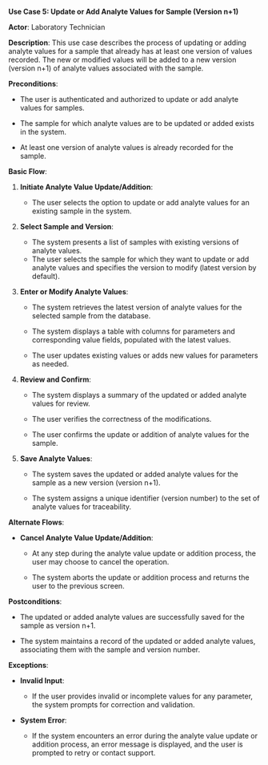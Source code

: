 **Use Case 5: Update or Add Analyte Values for Sample (Version n+1)**

**Actor**: Laboratory Technician

**Description**: This use case describes the process of updating or adding analyte values for a sample that already has at least one version of values recorded. The new or modified values will be added to a new version (version n+1) of analyte values associated with the sample.

**Preconditions**:

-   The user is authenticated and authorized to update or add analyte values for samples.

-   The sample for which analyte values are to be updated or added exists in the system.

-   At least one version of analyte values is already recorded for the sample.

**Basic Flow**:

1.  **Initiate Analyte Value Update/Addition**:

    -   The user selects the option to update or add analyte values for an existing sample in the system.

2.  **Select Sample and Version**:

    -   The system presents a list of samples with existing versions of analyte values.
    -   The user selects the sample for which they want to update or add analyte values and specifies the version to modify (latest version by default).

3.  **Enter or Modify Analyte Values**:

    -   The system retrieves the latest version of analyte values for the selected sample from the database.

    -   The system displays a table with columns for parameters and corresponding value fields, populated with the latest values.

    -   The user updates existing values or adds new values for parameters as needed.

4.  **Review and Confirm**:

    -   The system displays a summary of the updated or added analyte values for review.

    -   The user verifies the correctness of the modifications.

    -   The user confirms the update or addition of analyte values for the sample.

5.  **Save Analyte Values**:

    -   The system saves the updated or added analyte values for the sample as a new version (version n+1).

    -   The system assigns a unique identifier (version number) to the set of analyte values for traceability.

**Alternate Flows**:

-   **Cancel Analyte Value Update/Addition**:

    -   At any step during the analyte value update or addition process, the user may choose to cancel the operation.

    -   The system aborts the update or addition process and returns the user to the previous screen.

**Postconditions**:

-   The updated or added analyte values are successfully saved for the sample as version n+1.

-   The system maintains a record of the updated or added analyte values, associating them with the sample and version number.

**Exceptions**:

-   **Invalid Input**:

    -   If the user provides invalid or incomplete values for any parameter, the system prompts for correction and validation.

-   **System Error**:

    -   If the system encounters an error during the analyte value update or addition process, an error message is displayed, and the user is prompted to retry or contact support.
